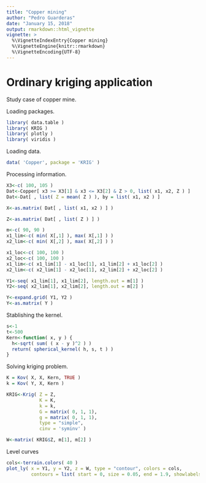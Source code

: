 ```yaml
---
title: "Copper mining"
author: "Pedro Guarderas"
date: "January 15, 2018"
output: rmarkdown::html_vignette
vignette: >
  %\VignetteIndexEntry{Copper mining}
  %\VignetteEngine{knitr::rmarkdown}
  %\VignetteEncoding{UTF-8}
---
```


# Ordinary kriging application
Study case of copper mine.

Loading packages.
```r
library( data.table )
library( KRIG )
library( plotly )
library( viridis )
```

Loading data.
```r
data( 'Copper', package = 'KRIG' )
```

Processing information.
```r
X3<-c( 100, 105 )
Dat<-Copper[ x3 >= X3[1] & x3 <= X3[2] & Z > 0, list( x1, x2, Z ) ]
Dat<-Dat[ , list( Z = mean( Z ) ), by = list( x1, x2 ) ]

X<-as.matrix( Dat[ , list( x1, x2 ) ] )

Z<-as.matrix( Dat[ , list( Z ) ] )

m<-c( 90, 90 )
x1_lim<-c( min( X[,1] ), max( X[,1] ) )
x2_lim<-c( min( X[,2] ), max( X[,2] ) )

x1_loc<-c( 100, 100 )
x2_loc<-c( 100, 100 )
x1_lim<-c( x1_lim[1] - x1_loc[1], x1_lim[2] + x1_loc[2] )
x2_lim<-c( x2_lim[1] - x2_loc[1], x2_lim[2] + x2_loc[2] )

Y1<-seq( x1_lim[1], x1_lim[2], length.out = m[1] )
Y2<-seq( x2_lim[1], x2_lim[2], length.out = m[2] )

Y<-expand.grid( Y1, Y2 )
Y<-as.matrix( Y )
```

Stablishing the kernel.
```r
s<-1
t<-500
Kern<-function( x, y ) {
  h<-sqrt( sum( ( x - y )^2 ) )
  return( spherical_kernel( h, s, t ) )
}
```

Solving kriging problem.
```r
K = Kov( X, X, Kern, TRUE )
k = Kov( Y, X, Kern )

KRIG<-Krig( Z = Z,
            K = K, 
            k = k,
            G = matrix( 0, 1, 1),
            g = matrix( 0, 1, 1),
            type = "simple", 
            cinv = 'syminv' )

W<-matrix( KRIG$Z, m[1], m[2] )
```

Level curves
```r
cols<-terrain.colors( 40 )
plot_ly( x = Y1, y = Y2, z = W, type = "contour", colors = cols,
         contours = list( start = 0, size = 0.05, end = 1.9, showlabels = TRUE ) )
```
